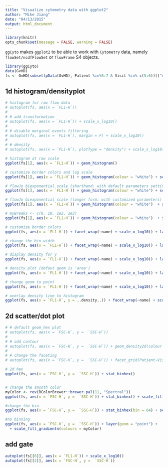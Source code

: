 ```yaml
---
title: "Visualize cytometry data with ggplot2"
author: "Mike Jiang"
date: "04/13/2015"
output: html_document
---
```


```r
library(knitr)
opts_chunk$set(message = FALSE, warning = FALSE)
```

`ggCyto` makes `ggplot2` to be able to work with `Cytometry` data, namely `flowSet/ncdfFlowSet` or `flowFrame` S4 objects.


```r
library(ggCyto)
data(GvHD)
fs <- GvHD[subset(pData(GvHD), Patient %in%5:7 & Visit %in% c(5:6))[["name"]]][c(1,5)]

```

## 1d histogram/densityplot
```r
# histogram for raw flow data
# autoplot(fs, aes(x = `FL1-H`))
# 
# # add transformation
# autoplot(fs, aes(x = `FL1-H`)) + scale_x_log10()
# 
# # disable marginal events filtering
# autoplot(fs, aes(x = `FL1-H`), margin = F) + scale_x_log10()
# 
# # density
# autoplot(fs, aes(x = `FL1-H`), plotType = "density") + scale_x_log10()

# histogram at raw scale
ggplot(fs[1], aes(x = `FL1-H`)) + geom_histogram()

# customize border colors and log scale 
ggplot(fs[1], aes(x = `FL1-H`)) + geom_histogram(colour = "white") + scale_x_log10()

# flowJo biexponential scale (shorthand: with default parameters setting e.g.maxValue = 262144)
ggplot(fs[1], aes(x = `FL1-H`)) + geom_histogram(colour = "white") + scale_x_flowJo_biexp() 

# flowJo biexponential scale (longer form: with customized parameters)
ggplot(fs[1], aes(x = `FL1-H`)) + geom_histogram(colour = "white")  + scale_x_flowJo_biexp(maxValue = 1e4)

# myBreaks <- c(0, 10, 1e2, 1e3)
ggplot(fs[1], aes(x = `FL1-H`)) + geom_histogram(colour = "white")  + scale_x_flowJo_biexp(maxValue = 1e4, breaks = c(0, 10, 100, 1000))

# customize border colors 
ggplot(fs, aes(x = `FL1-H`)) + facet_wrap(~name) + scale_x_log10() + layer(stat = "bin", colour = "white")

# change the bin width
ggplot(fs, aes(x = `FL1-H`)) + facet_wrap(~name) + scale_x_log10() + layer(stat = "bin", colour = "white", binwidth = 1/20)

# display density for y
ggplot(fs, aes(x = `FL1-H`)) + facet_wrap(~name) + scale_x_log10() + layer(stat = "bin", mapping = aes(y = ..density..))

# density plot (defaut geom is 'area')
ggplot(fs, aes(x = `FL1-H`)) + facet_wrap(~name) + scale_x_log10() + layer(stat = "density")

# change geom to point
ggplot(fs, aes(x = `FL1-H`)) + facet_wrap(~name) + scale_x_log10() + layer(stat = "density", geom = "line")

# overlay density line to histogram
ggplot(fs, aes(x = `FL1-H`, y = ..density..)) + facet_wrap(~name) + scale_x_log10() + layer(stat = "bin", colour = "white") + layer(stat = "density", geom= "line", color = "red")

```

## 2d scatter/dot plot
```r
# # default geom_hex plot
# autoplot(fs, aes(x = `FSC-H`, y =  `SSC-H`)) 
# 
# # add contour
# autoplot(fs, aes(x = `FSC-H`, y =  `SSC-H`)) + geom_density2d(colour = "black")
# 
# # change the faceting
# autoplot(fs, aes(x = `FSC-H`, y =  `SSC-H`)) + facet_grid(Patient~Visit) 

# 2d hex
ggplot(fs, aes(x = `FSC-H`, y =  `SSC-H`)) + stat_binhex()


# change the smooth color 
myColor <- rev(RColorBrewer::brewer.pal(11, "Spectral"))
ggplot(fs, aes(x = `FSC-H`, y =  `SSC-H`)) + stat_binhex() + scale_fill_gradientn(colours = myColor)  

#change the bin
ggplot(fs, aes(x = `FSC-H`, y =  `SSC-H`)) + stat_binhex(bin = 64) + scale_fill_gradientn(colours = myColor)  

#no binning
ggplot(fs, aes(x = `FSC-H`, y =  `SSC-H`)) + layer(geom = "point") + 
  + scale_fill_gradientn(colours = myColor)  

```

## add gate
```r
autoplot(fs[[6]], aes(x = `FL1-H`)) + scale_x_log10()
autoplot(fs[[2]], aes(x = `FSC-H`, y =  `SSC-H`)) 
```


